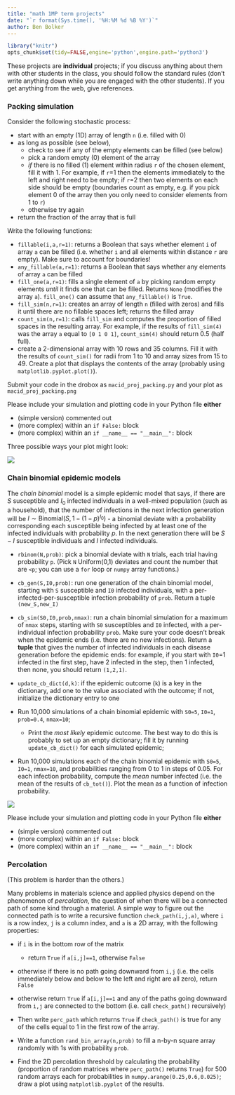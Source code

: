 ```yaml
---
title: "math 1MP term projects"
date: "`r format(Sys.time(), '%H:%M %d %B %Y')`"
author: Ben Bolker
---
```


```r
library("knitr")
opts_chunk$set(tidy=FALSE,engine='python',engine.path='python3')
```

These projects are **individual** projects; if you discuss anything about them with other students in the class, you should follow the standard rules (don't write anything down while you are engaged with the other students).  If you get anything from the web, give references.

### Packing simulation

Consider the following stochastic process:

- start with an empty (1D) array of length `n` (i.e. filled with 0)
- as long as possible (see below),
    - check to see if any of the empty elements can be filled (see below)
    - pick a random empty (0) element of the array
	- *if* there is no filled (1) element within radius `r` of the chosen element, fill it with 1. For example, if `r`=1 then the elements immediately to the left and right need to be empty; if `r`=2 then two elements on each side should be empty (boundaries count as empty, e.g. if you pick element 0 of the array then you only need to consider elements from 1 to `r`)
	- otherwise try again
- return the fraction of the array that is full

Write the following functions:

- `fillable(i,a,r=1)`: returns a Boolean that says whether element `i` of array `a` can be filled (i.e. whether `i` and all elements within distance `r` are empty). Make sure to account for boundaries!
- `any_fillable(a,r=1)`: returns a Boolean that says whether any elements of array `a` can be filled
- `fill_one(a,r=1)`: fills a single element of `a` by picking random empty elements *until* it finds one that can be filled.  Returns `None` (modifies the array `a`).  `fill_one()` can assume that `any_fillable()` is `True`.
- `fill_sim(n,r=1)`: creates an array of length `n` (filled with zeros) and fills it until there are no fillable spaces left; returns the filled array
- `count_sim(n,r=1)`: calls `fill_sim` and computes the proportion of filled spaces in the resulting array. For example, if the results of `fill_sim(4)` was the array `a` equal to `[0 1 0 1]`, `count_sim(4)` should return 0.5 (half full).
- create a 2-dimensional array with 10 rows and 35 columns. Fill it with the results of `count_sim()` for radii from 1 to 10 and array sizes from 15 to 49. Create a plot that displays the contents of the array (probably using `matplotlib.pyplot.plot()`).

Submit your code in the drobox as `macid_proj_packing.py` and your plot as `macid_proj_packing.png`

Please include your simulation and plotting code in your Python file **either**

- (simple version) commented out
- (more complex) within an `if False:` block
- (more complex) within an `if __name__ == "__main__":` block

Three possible ways your plot might look:

![](bolker_proj_packing.png)

### Chain binomial epidemic models

The *chain binomial* model is a simple epidemic model that says, if there are $S$ susceptible and $I_0$ infected individuals in a well-mixed population (such as a household), that the number of infections in the next infection generation will be $I \sim \textrm{Binomial}\left(S,1-(1-p)^{I_0}\right)$ - a binomial deviate with a probability corresponding each susceptible being infected by at least one of the infected individuals with probability $p$.  In the next generation there will be $S-I$ susceptible individuals and $I$ infected individuals.

- `rbinom(N,prob)`: pick a binomial deviate with `N` trials, each trial having probability `p`. (Pick `N` Uniform(0,1) deviates and count the number that are `<p`; you can use a `for` loop or `numpy` array functions.)
- `cb_gen(S,I0,prob)`: run one generation of the chain binomial model, starting with `S` susceptible and `I0` infected individuals, with a per-infected-per-susceptible infection probability of `prob`. Return a tuple `(new_S,new_I)`
- `cb_sim(S0,I0,prob,nmax)`: run a chain binomial simulation for a maximum of `nmax` steps, starting with `S0` susceptibles and `I0` infected, with a per-individual infection probability `prob`.  Make sure your code doesn't break when the epidemic ends (i.e. there are no new infections). Return a **tuple** that gives the number of infected individuals in each disease generation before the epidemic ends: for example, if you start with `I0`=1 infected in the first step, have 2 infected in the step, then 1 infected, then none, you should return `(1,2,1)`.
- `update_cb_dict(d,k)`: if the epidemic outcome (`k`) is a key in the dictionary, add one to the value associated with the outcome; if not, initialize the dictionary entry to one

- Run 10,000 simulations of a chain binomial epidemic with `S0=5`, `I0=1`, `prob=0.4`, `nmax=10`;
    - Print the *most likely* epidemic outcome. The best way to do this is probably to set up an empty dictionary; fill it by running `update_cb_dict()` for each simulated epidemic; 
- Run 10,000 simulations each of the chain binomial epidemic with `S0=5`, `I0=1`, `nmax=10`, and probabilities ranging from 0 to 1 in steps of 0.05. For each infection probability, compute the *mean* number infected (i.e. the mean of the results of `cb_tot()`). Plot the mean as a function of infection probability.

![](cbprob.png)

Please include your simulation and plotting code in your Python file **either**

- (simple version) commented out
- (more complex) within an `if False:` block
- (more complex) within an `if __name__ == "__main__":` block

### Percolation

(This problem is harder than the others.)

Many problems in materials science and applied physics depend on the phenomenon of *percolation*, the question of when there will be a connected path of some kind through a material. A simple way to figure out the connected path is to write a recursive function `check_path(i,j,a)`, where `i` is a row index, `j` is a column index, and `a` is a 2D array, with the following properties:

- if `i` is in the bottom row of the matrix
     - return `True` if `a[i,j]==1`, otherwise `False`
- otherwise if there is no path going downward from `i,j` (i.e. the cells immediately below and below to the left and right are all zero), return `False`
- otherwise return `True` if `a[i,j]==1` and any of the paths going downward from `i,j` are connected to the bottom (i.e. call `check_path()` recursively)

- Then write `perc_path` which returns `True` if `check_path()` is true for any of the cells equal to 1 in the first row of the array.

- Write a function `rand_bin_array(n,prob)` to fill a n-by-n square array randomly with 1s with probability `prob`.

- Find the 2D percolation threshold by calculating the probability (proportion of random matrices where `perc_path()` returns `True`) for 500 random arrays each for probabilities in `numpy.arange(0.25,0.6,0.025)`; draw a plot using `matplotlib.pyplot` of the results.
